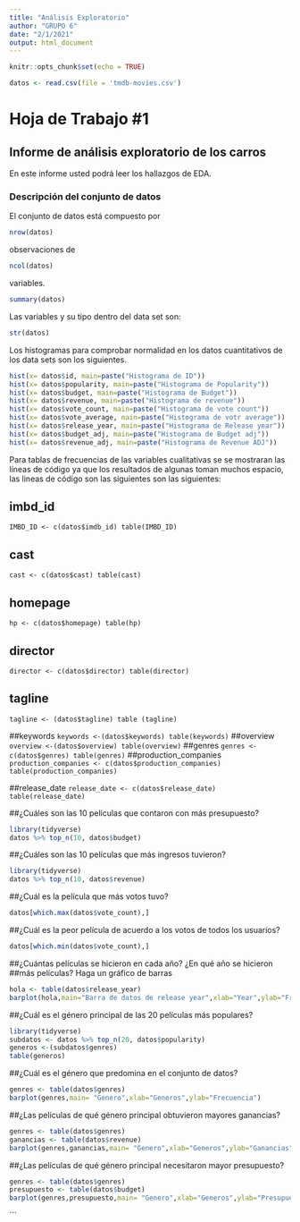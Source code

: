 ---
title: "Análisis Exploratorio"
author: "GRUPO 6"
date: "2/1/2021"
output: html_document
---

```{r setup, include=FALSE}
knitr::opts_chunk$set(echo = TRUE)
```
```{r, include=FALSE}
datos <- read.csv(file = 'tmdb-movies.csv')
```

# Hoja de Trabajo #1  
## Informe de análisis exploratorio de los carros  

En este informe usted podrá leer los hallazgos de EDA.

### Descripción del conjunto de datos
El conjunto de datos está compuesto por 
```{r, echo=FALSE}
nrow(datos)
```
observaciones de 
```{r, echo=FALSE}
ncol(datos)
```
variables.  
```{r, echo=FALSE}
summary(datos)
```


Las variables y su tipo dentro del data set son:
```{r, echo=FALSE}
str(datos)
```

Los histogramas para comprobar normalidad en los datos cuantitativos de los data sets son los siguientes.  
```{r}
hist(x= datos$id, main=paste("Histograma de ID"))
hist(x= datos$popularity, main=paste("Histograma de Popularity"))
hist(x= datos$budget, main=paste("Histograma de Budget"))
hist(x= datos$revenue, main=paste("Histograma de revenue"))
hist(x= datos$vote_count, main=paste("Histograma de vote count"))
hist(x= datos$vote_average, main=paste("Histograma de votr average"))
hist(x= datos$release_year, main=paste("Histograma de Release year"))
hist(x= datos$budget_adj, main=paste("Histograma de Budget adj"))
hist(x= datos$revenue_adj, main=paste("Histograma de Revenue ADJ"))
```

Para tablas de frecuencias de las variables cualitativas se se mostraran las líneas de código ya que los resultados de algunas toman muchos  espacio, las lineas de código son las siguientes son las siguientes:  

## imbd_id    
`
IMBD_ID <- c(datos$imdb_id)
table(IMBD_ID)
`  

## cast
`
cast <- c(datos$cast)
table(cast)
`

## homepage
`
hp <- c(datos$homepage)
table(hp)
`

## director
`
director <- c(datos$director)
table(director)
`

## tagline
`
tagline <- (datos$tagline)
table (tagline)
`

##keywords
`
keywords <-(datos$keywords)
table(keywords)
`
##overview
`
overview <-(datos$overview)
table(overview)
`
##genres
`
genres <- c(datos$genres)
table(genres)
`
##production_companies
`
production_companies <- c(datos$production_companies)
table(production_companies)
`

##release_date
`
release_date <- c(datos$release_date)
table(release_date)
`


##¿Cuáles son las 10 películas que contaron con más presupuesto?

```{r}
library(tidyverse)
datos %>% top_n(10, datos$budget)

```


##¿Cuáles son las 10 películas que más ingresos tuvieron?

```{r}
library(tidyverse)
datos %>% top_n(10, datos$revenue)
```

##¿Cuál es la película que más votos tuvo?

```{r}
datos[which.max(datos$vote_count),]

```

##¿Cuál es la peor película de acuerdo a los votos de todos los usuarios?

```{r}
datos[which.min(datos$vote_count),]
```

##¿Cuántas  películas  se  hicieron en  cada  año? ¿En qué año  se  hicieron  
##más películas? Haga un gráfico de barras
```{r}
hola <- table(datos$release_year)
barplot(hola,main="Barra de datos de release year",xlab="Year",ylab="Frecuencia")


```

##¿Cuál es el género principal de las 20 películas más populares?
```{r}
library(tidyverse)
subdatos <- datos %>% top_n(20, datos$popularity)
generos <-(subdatos$genres)
table(generos)
```

##¿Cuál  es  el  género  que  predomina  en  el conjunto  de  datos? 
```{r}
genres <- table(datos$genres)
barplot(genres,main= "Genero",xlab="Generos",ylab="Frecuencia")

```

##¿Las películas de qué género principal obtuvieron mayores ganancias?
```{r}
genres <- table(datos$genres)
ganancias <- table(datos$revenue)
barplot(genres,ganancias,main= "Genero",xlab="Generos",ylab="Ganancias")
```

##¿Las películas de qué género principal necesitaron mayor presupuesto?
```{r}
genres <- table(datos$genres)
presupuesto <- table(datos$budget)
barplot(genres,presupuesto,main= "Genero",xlab="Generos",ylab="Presupuesto")
```
```















